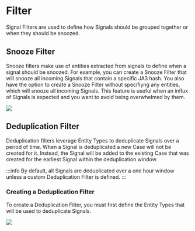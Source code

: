 # Filter

Signal Filters are used to define how Signals should be grouped together or when they should be snoozed.

## Snooze Filter

Snooze filters make use of entities extracted from signals to define when a signal should be snoozed.
For example, you can create a Snooze Filter that will snooze all incoming Signals that contain a specific JA3 hash.
You also have the option to create a Snooze Filter without specifiyng any entities, which will snooze all incoming Signals.
This feature is useful when an influx of Signals is expected and you want to avoid being overwhelmed by them.

![](/img/admin-ui-signal-filter-snooze.png)

## Deduplication Filter

Deduplication filters leverage Entity Types to deduplicate Signals over a period of time. When a Signal is deduplicated a new
Case will not be created for it. Instead, the Signal will be added to the existing Case that was created for the earliest Signal
within the deduplication window.

:::info
By default, all Signals are deduplicated over a one hour window unless a custom Deduplication Filter is defined.
:::

### Creating a Deduplication Filter

To create a Deduplication Filter, you must first define the Entity Types that will be used to deduplicate Signals.

![](/img/admin-ui-signal-filter-dedupe.png)
